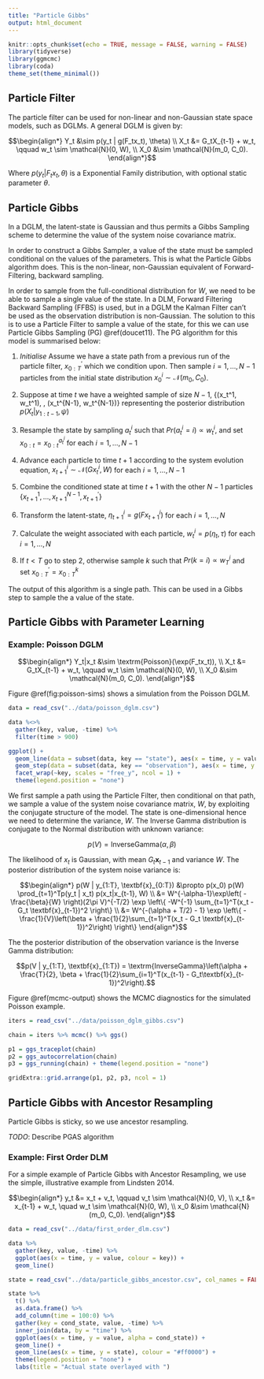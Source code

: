 ```yaml
---
title: "Particle Gibbs"
output: html_document
---
```


```r
knitr::opts_chunk$set(echo = TRUE, message = FALSE, warning = FALSE)
library(tidyverse)
library(ggmcmc)
library(coda)
theme_set(theme_minimal())
```

## Particle Filter

The particle filter can be used for non-linear and non-Gaussian state space models, such as DGLMs. A general DGLM is given by:

$$\begin{align*}
Y_t &\sim p(y_t | g(F_tx_t), \theta) \\
X_t &= G_tX_{t-1} + w_t, \qquad w_t \sim \mathcal{N}(0, W), \\
X_0 &\sim \mathcal{N}(m_0, C_0).
\end{align*}$$

Where $p(y_t | F_tx_t, \theta)$ is a Exponential Family distribution, with optional static parameter $\theta$.

## Particle Gibbs

In a DGLM, the latent-state is Gaussian and thus permits a Gibbs Sampling scheme to determine the value of the system noise covariance matrix. 

In order to construct a Gibbs Sampler, a value of the state must be sampled conditional on the values of the parameters. This is what the Particle Gibbs algorithm does. This is the non-linear, non-Gaussian equivalent of Forward-Filtering, backward sampling.

In order to sample from the full-conditional distribution for $W$, we need to be able to sample a single value of the state. In a DLM, Forward Filtering Backward Sampling (FFBS) is used, but in a DGLM the Kalman Filter can't be used as the observation distribution is non-Gaussian. The solution to this is to use a Particle Filter to sample a value of the state, for this we can use Particle Gibbs Sampling (PG) \@ref(doucet11). The PG algorithm for this model is summarised below:

1. *Initialise* Assume we have a state path from a previous run of the particle filter, $x_{0:T}^\prime$ which we condition upon. Then sample $i = 1,\dots,N-1$ particles from the initial state distribution $x^i_0 \sim \mathcal{N}(m_0, C_0)$.

2. Suppose at time $t$ we have a weighted sample of size $N-1$, \{(x_t^1, w_t^1), \dots, (x_t^{N-1}, w_t^{N-1})} representing the posterior distribution $p(X_t|y_{1:t-1}, \psi)$
3. Resample the state by sampling $a_t^i$ such that $Pr(a_t^i = i) \propto w_t^i$, and set $x_{0:{t}} = x_{0:t}^{a^i_t}$ for each $i = 1,\dots,N-1$ 
4. Advance each particle to time $t+1$ according to the system evolution equation, $x^i_{t+1} \sim \mathcal{N}(Gx^i_t, W)$ for each $i = 1,\dots,N-1$ 
5. Combine the conditioned state at time $t+1$ with the other $N-1$ particles $\{x_{t+1}^1, ..., x_{t+1}^{N-1}, x_{t+1}^\prime\}$
6. Transform the latent-state, $\eta_{t+1}^i = g(Fx^i_{t+1})$ for each $i = 1,\dots,N$
7. Calculate the weight associated with each particle, $w_t^i = p(\eta_t, \tau)$ for each $i = 1,\dots,N$
8. If $t < T$ go to step 2, otherwise sample $k$ such that $Pr(k = i) \propto w^i_T$ and set $x_{0:T}^{\prime} = x_{0:T}^k$

The output of this algorithm is a single path. This can be used in a Gibbs step to sample the a value of the state.

## Particle Gibbs with Parameter Learning

### Example: Poisson DGLM

$$\begin{align*}
Y_t|x_t &\sim \textrm{Poisson}(\exp(F_tx_t)), \\
X_t &= G_tX_{t-1} + w_t, \qquad w_t \sim \mathcal{N}(0, W), \\
X_0 &\sim \mathcal{N}(m_0, C_0).
\end{align*}$$

Figure \@ref(fig:poisson-sims) shows a simulation from the Poisson DGLM.

```r
data = read_csv("../data/poisson_dglm.csv")

data %<>%
  gather(key, value, -time) %>%
  filter(time > 900) 

ggplot() +
  geom_line(data = subset(data, key == "state"), aes(x = time, y = value)) +
  geom_step(data = subset(data, key == "observation"), aes(x = time, y = value)) +
  facet_wrap(~key, scales = "free_y", ncol = 1) +
  theme(legend.position = "none")
```

We first sample a path using the Particle Filter, then conditional on that path, we sample a value of the system noise covariance matrix, $W$, by exploiting the conjugate structure of the model. The state is one-dimensional hence we need to determine the variance, $W$. The Inverse Gamma distribution is conjugate to the Normal distribution with unknown variance:

$$p(V) = \textrm{InverseGamma}(\alpha, \beta)$$

The likelihood of $x_t$ is Gaussian, with mean $G_t \textbf{x}_{t-1}$ and variance $W$. The posterior distribution of the system noise variance is:

$$\begin{align*}
p(W | y_{1:T}, \textbf{x}_{0:T}) &\propto  p(x_0) p(W) \prod_{t=1}^Tp(y_t | x_t) p(x_t|x_{t-1}, W) \\
&= W^{-\alpha-1}\exp\left( -\frac{\beta}{W} \right)(2\pi V)^{-T/2} \exp \left\{ -W^{-1} \sum_{t=1}^T(x_t - G_t \textbf{x}_{t-1})^2 \right\} \\
&= W^{-(\alpha + T/2) - 1} \exp \left\{ -\frac{1}{V}\left(\beta + \frac{1}{2}\sum_{t=1}^T(x_t - G_t \textbf{x}_{t-1})^2\right) \right\}
\end{align*}$$

The the posterior distribution of the observation variance is the Inverse Gamma distribution:

$$p(V | y_{1:T}, \textbf{x}_{1:T}) = \textrm{InverseGamma}\left(\alpha + \frac{T}{2}, \beta + \frac{1}{2}\sum_{i=1}^T(x_{t-1} - G_t\textbf{x}_{t-1})^2\right).$$

Figure \@ref(mcmc-output) shows the MCMC diagnostics for the simulated Poisson example.

```r
iters = read_csv("../data/poisson_dglm_gibbs.csv")

chain = iters %>% mcmc() %>% ggs()

p1 = ggs_traceplot(chain)
p2 = ggs_autocorrelation(chain)
p3 = ggs_running(chain) + theme(legend.position = "none")

gridExtra::grid.arrange(p1, p2, p3, ncol = 1)
```

## Particle Gibbs with Ancestor Resampling

Particle Gibbs is sticky, so we use ancestor resampling. 

*TODO*: Describe PGAS algorithm

### Example: First Order DLM

For a simple example of Particle Gibbs with Ancestor Resampling, we use the simple, illustrative example from Lindsten 2014.

$$\begin{align*}
y_t &= x_t + v_t, \qquad v_t \sim \mathcal{N}(0, V), \\
x_t &= x_{t-1} + w_t, \quad w_t \sim \mathcal{N}(0, W), \\
x_0 &\sim \mathcal{N}(m_0, C_0).
\end{align*}$$

```r
data = read_csv("../data/first_order_dlm.csv")

data %>%
  gather(key, value, -time) %>%
  ggplot(aes(x = time, y = value, colour = key)) +
  geom_line()
```


```r
state = read_csv("../data/particle_gibbs_ancestor.csv", col_names = FALSE)

state %>%
  t() %>%
  as.data.frame() %>%
  add_column(time = 100:0) %>%
  gather(key = cond_state, value, -time) %>%
  inner_join(data, by = "time") %>%
  ggplot(aes(x = time, y = value, alpha = cond_state)) +
  geom_line() +
  geom_line(aes(x = time, y = state), colour = "#ff0000") +
  theme(legend.position = "none") +
  labs(title = "Actual state overlayed with ")
```
